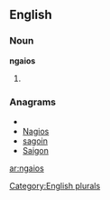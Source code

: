 
==English==

===Noun===
'''ngaios'''

# {{plural of|[[ngaio]]}}

===Anagrams===
* {{alphagram|aginos}}
* [[Nagios#English|Nagios]]
* [[sagoin#English|sagoin]]
* [[Saigon#English|Saigon]]

[[Category:English plurals]]

[[ar:ngaios]]